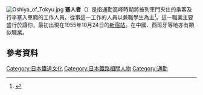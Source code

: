 [[Image:Oshiya_of_Tokyu.jpg|thumb]]
'''塞人者'''（{{lang-ja|押し屋}}）是指通勤高峰時期將被列車門夾住的乘客及行李塞入車廂的工作人員。從事這一工作的人員以兼職學生為主<ref name=stationstaff>{{Cite web
  | url = https://www.jreast.co.jp/recruit/stationstaff/
  | title = 駅係員アルバイト採用:JR東日本
  | publisher = [[東日本旅客鉄道|JR東日本]]
  | accessdate = 2020-02-14
  | archive-date = 2021-02-27
  | archive-url = https://web.archive.org/web/20210227161747/https://www.jreast.co.jp/recruit/stationstaff/
  | dead-url = no
  }}</ref>。這一職業主要盛行於讓你，最初出現在1955年10月24日的[[新宿站|新宿站]]。在中國、西班牙等地亦有類似職業。
== 參考資料 ==
{{Reflist}}
[[Category:日本鐵道文化|Category:日本鐵道文化]]
[[Category:日本鐵路相關人物|Category:日本鐵路相關人物]]
[[Category:通勤|Category:通勤]]